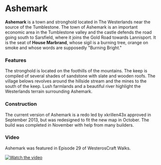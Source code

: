 
# Ashemark

<ProjectDetails
  floatRight
  region="Westerlands"
  house="House Marbrand"
  type="Castle"
  status="Completed"
  warp="/warp ashemark"
  projectLead="xkrillen43x"
  dateStarted="August 26, 2013"
  dateCompleted="August 26, 2013"
/>

**Ashemark** is a town and stronghold located in The Westerlands near the source of the Tumblestone. The town of Ashemark is an important economic area in the Tumblestone valley and the castle defends the road going south to Sarsfield, where it joins the Gold Road towards Lannisport. It is the seat of **House Marbrand**, whose sigil is a burning tree, orange on smoke and whose words are supposedly "Burning Bright."  


### Features

The stronghold is located on the foothills of the mountains. The keep is compiled of several shades of sandstone with slate and wooden roofs. The village belows revolves around the hillside stream and the mines to the south of the keep. Lush farmlands and a beautiful river highlight the Westerlands terrain surrounding Ashemark.

### Construction

The current version of Ashemark is a redo led by xkrillen43x approved in September 2013, but was redesigned to fit the new map in October. The build was completed in November with help from many builders.

### Video

Ashemark was featured in Episode 29 of WesterosCraft Walks.


[![Watch the video](https://img.youtube.com/vi/lme3m-paCow/0.jpg)](https:https://www.youtube.com/embed/lme3m-paCow)